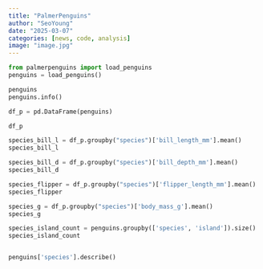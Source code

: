 ```yaml
---
title: "PalmerPenguins"
author: "SeoYoung"
date: "2025-03-07"
categories: [news, code, analysis]
image: "image.jpg"
---
```



```python
from palmerpenguins import load_penguins
penguins = load_penguins()

penguins
penguins.info()

df_p = pd.DataFrame(penguins)

df_p

species_bill_l = df_p.groupby("species")['bill_length_mm'].mean()
species_bill_l

species_bill_d = df_p.groupby("species")['bill_depth_mm'].mean()
species_bill_d

species_flipper = df_p.groupby("species")['flipper_length_mm'].mean()
species_flipper

species_g = df_p.groupby("species")['body_mass_g'].mean()
species_g

species_island_count = penguins.groupby(['species', 'island']).size()
species_island_count


penguins['species'].describe()
```
